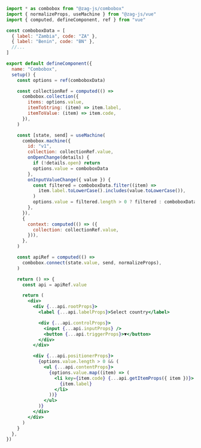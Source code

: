 ```jsx
import * as combobox from "@zag-js/combobox"
import { normalizeProps, useMachine } from "@zag-js/vue"
import { computed, defineComponent, ref } from "vue"

const comboboxData = [
  { label: "Zambia", code: "ZA" },
  { label: "Benin", code: "BN" },
  //...
]

export default defineComponent({
  name: "Combobox",
  setup() {
    const options = ref(comboboxData)

    const collectionRef = computed(() =>
      combobox.collection({
        items: options.value,
        itemToString: (item) => item.label,
        itemToValue: (item) => item.code,
      }),
    )

    const [state, send] = useMachine(
      combobox.machine({
        id: "v1",
        collection: collectionRef.value,
        onOpenChange(details) {
          if (!details.open) return
          options.value = comboboxData
        },
        onInputValueChange({ value }) {
          const filtered = comboboxData.filter((item) =>
            item.label.toLowerCase().includes(value.toLowerCase()),
          )
          options.value = filtered.length > 0 ? filtered : comboboxData
        },
      }),
      {
        context: computed(() => ({
          collection: collectionRef.value,
        })),
      },
    )

    const apiRef = computed(() =>
      combobox.connect(state.value, send, normalizeProps),
    )

    return () => {
      const api = apiRef.value

      return (
        <div>
          <div {...api.rootProps}>
            <label {...api.labelProps}>Select country</label>

            <div {...api.controlProps}>
              <input {...api.inputProps} />
              <button {...api.triggerProps}>▼</button>
            </div>
          </div>

          <div {...api.positionerProps}>
            {options.value.length > 0 && (
              <ul {...api.contentProps}>
                {options.value.map((item) => (
                  <li key={item.code} {...api.getItemProps({ item })}>
                    {item.label}
                  </li>
                ))}
              </ul>
            )}
          </div>
        </div>
      )
    }
  },
})
```
